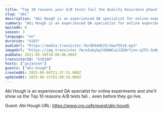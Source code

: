 ```yaml
---
title: "Top 10 reasons your A/B tests fail the Quality Assurance phase"
slug: "abi"
description: "Abi Hough is an experienced QA specialist for online experiments and she'll show us the Top 10 reasons A/B tests fail... even before they go live.\n\nGuest: Abi Hough\nURL: https://www.cro.cafe/guest/abi-hough"
summary: "Abi Hough is an experienced QA specialist for online experiments and she'll show us the Top 10 reasons A/B tests fail... even before they go live."
episode: 8
season: 3
language: "en"
duration: "4183"
audioUrl: "https://media.transistor.fm/db94d625/dae75518.mp3"
imageUrl: "https://img.transistor.fm/eIwbybg7ddHWCai2ZUNrYjnn-qJFS-5eNyUnLonACjE/rs:fill:3000:3000:1/q:60/aHR0cHM6Ly9pbWct/dXBsb2FkLXByb2R1/Y3Rpb24udHJhbnNp/c3Rvci5mbS85NDI1/NzlkNDY3ZWRiZjM1/OGQxYzQ3OWZjMjk1/YTM3ZC5qcGc.webp"
pubDate: 2021-05-10T18:00:00.000Z
transistorId: "530180"
hosts: ["gxjansen"]
guests: ["abi-hough"]
createdAt: 2025-06-04T21:37:51.000Z
updatedAt: 2025-06-15T01:00:56.000Z
---
```


Abi Hough is an experienced QA specialist for online experiments and she'll show us the Top 10 reasons A/B tests fail... even before they go live.

Guest: Abi Hough
URL: https://www.cro.cafe/guest/abi-hough
